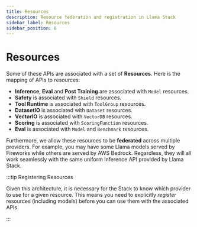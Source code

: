 ```yaml
---
title: Resources
description: Resource federation and registration in Llama Stack
sidebar_label: Resources
sidebar_position: 6
---
```


# Resources

Some of these APIs are associated with a set of **Resources**. Here is the mapping of APIs to resources:

- **Inference**, **Eval** and **Post Training** are associated with `Model` resources.
- **Safety** is associated with `Shield` resources.
- **Tool Runtime** is associated with `ToolGroup` resources.
- **DatasetIO** is associated with `Dataset` resources.
- **VectorIO** is associated with `VectorDB` resources.
- **Scoring** is associated with `ScoringFunction` resources.
- **Eval** is associated with `Model` and `Benchmark` resources.

Furthermore, we allow these resources to be **federated** across multiple providers. For example, you may have some Llama models served by Fireworks while others are served by AWS Bedrock. Regardless, they will all work seamlessly with the same uniform Inference API provided by Llama Stack.

:::tip Registering Resources

Given this architecture, it is necessary for the Stack to know which provider to use for a given resource. This means you need to explicitly _register_ resources (including models) before you can use them with the associated APIs.

:::
